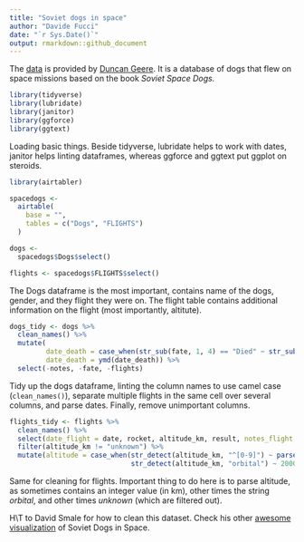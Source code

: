 ```yaml
---
title: "Soviet dogs in space"
author: "Davide Fucci"
date: "`r Sys.Date()`"
output: rmarkdown::github_document
---
```

The [data](https://airtable.com/universe/expG3z2CFykG1dZsp/sovet-space-dogs) is provided by [Duncan Geere](www.twitter.com/duncangeer). It is a database of dogs that flew on space missions based on the book _Soviet Space Dogs._

```r
library(tidyverse)
library(lubridate)
library(janitor)
library(ggforce)
library(ggtext)
```

Loading basic things. Beside tidyverse, lubridate helps to work with dates, janitor helps linting dataframes, whereas ggforce and ggtext put ggplot on steroids. 

```r
library(airtabler)

spacedogs <- 
  airtable(
    base = "", 
    tables = c("Dogs", "FLIGHTS")
  )
```


```r


dogs <- 
  spacedogs$Dogs$select()

flights <- spacedogs$FLIGHTS$select()
```


The Dogs dataframe is the most important, contains name of the dogs, gender, and they flight they were on. The flight table contains additional information on the flight (most importantly, altitute).

```r
dogs_tidy <- dogs %>% 
  clean_names() %>% 
  mutate(
         date_death = case_when(str_sub(fate, 1, 4) == "Died" ~ str_sub(fate, 6, 15)),
         date_death = ymd(date_death)) %>% 
  select(-notes, -fate, -flights)
```

Tidy up the dogs dataframe, linting the column names to use camel case (`clean_names()`), separate multiple flights in the same cell over several columns, and parse dates. Finally, remove unimportant columns.

```r
flights_tidy <- flights %>% 
  clean_names() %>% 
  select(date_flight = date, rocket, altitude_km, result, notes_flight = notes) %>% 
  filter(altitude_km != "unknown") %>% 
  mutate(altitude = case_when(str_detect(altitude_km, "^[0-9]") ~ parse_number(altitude_km), 
                              str_detect(altitude_km, "orbital") ~ 2000))  # 2000 km is the terrestrial orbit altitude according to Wikipedia
```
Same for cleaning for flights. Important thing to do here is to parse altitude, as sometimes contains an integer value (in km), other times the string _orbital_, and other times _unknown_ (which are filtered out).


H\\T to David Smale for how to clean this dataset. Check his other [awesome visualization](https://davidsmale.netlify.app/portfolio/soviet-space-dogs-part-2/) of Soviet Dogs in Space. 




